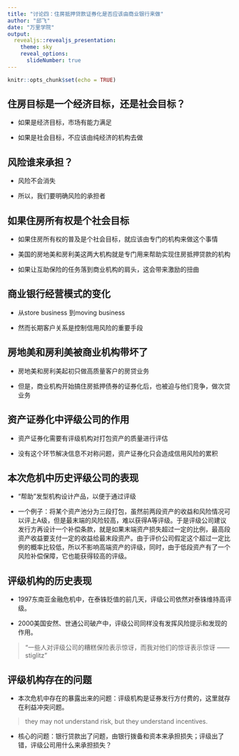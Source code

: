 ```yaml
---
title: "讨论四：住房抵押贷款证券化是否应该由商业银行来做"
author: "邱飞"
date: "万里学院"
output:
  revealjs::revealjs_presentation:
    theme: sky
    reveal_options:
      slideNumber: true
---
```


```r
knitr::opts_chunk$set(echo = TRUE)
```

## 住房目标是一个经济目标，还是社会目标？

- 如果是经济目标，市场有能力满足

- 如果是社会目标，不应该由纯经济的机构去做

## 风险谁来承担？

- 风险不会消失

- 所以，我们要明确风险的承担者

## 如果住房所有权是个社会目标

- 如果住房所有权的普及是个社会目标，就应该由专门的机构来做这个事情

- 美国的房地美和房利美这两大机构就是专门用来帮助实现住房抵押贷款的机构

- 如果让互助保险的任务落到商业机构的肩头，这会带来激励的扭曲


## 商业银行经营模式的变化

- 从store business 到moving business

- 然而长期客户关系是控制信用风险的重要手段



## 房地美和房利美被商业机构带坏了

- 房地美和房利美起初只做高质量客户的房贷业务

- 但是，商业机构开始搞住房抵押债券的证券化后，也被迫与他们竞争，做次贷业务

## 资产证券化中评级公司的作用

- 资产证券化需要有评级机构对打包资产的质量进行评估

- 没有这个环节解决信息不对称问题，资产证券化只会造成信用风险的累积

## 本次危机中历史评级公司的表现

- “帮助”发型机构设计产品，以便于通过评级

- 一个例子：将某个资产池分为三段打包，虽然前两段资产的收益和风险情况可以评上A级，但是最末端的风险较高，难以获得A等评级。于是评级公司建议发行方再设计一个补偿条款，就是如果末端资产损失超过一定的比例，最高段资产收益要支付一定的收益给最末段资产。由于评价公司假定这个超过一定比例的概率比较低，所以不影响高端资产的评级，同时，由于低段资产有了一个风险补偿保障，它也能获得较高的评级。


## 评级机构的历史表现

- 1997东南亚金融危机中，在泰铢贬值的前几天，评级公司依然对泰铢维持高评级。

- 2000美国安然、世通公司破产中，评级公司同样没有发挥风险提示和发现的作用。

> “一些人对评级公司的糟糕保险表示惊讶，而我对他们的惊讶表示惊讶   ——stiglitz”

## 评级机构存在的问题

- 本次危机中存在的暴露出来的问题：评级机构是证券发行方付费的，这里就存在利益冲突问题。

> they may not understand risk, but they understand incentives.

- 核心的问题：银行贷款出了问题，由银行拨备和资本来承担损失；评级出了错，评级公司用什么来承担损失？

